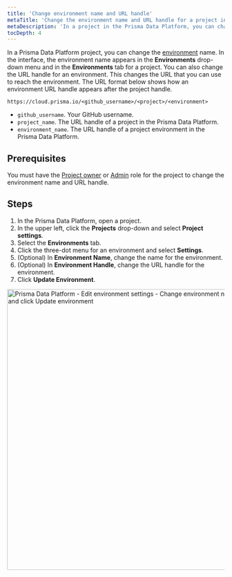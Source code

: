 ```yaml
---
title: 'Change environment name and URL handle'
metaTitle: 'Change the environment name and URL handle for a project in the Prisma Data Platform'
metaDescription: 'In a project in the Prisma Data Platform, you can change the environment name and URL handle and modify how the environment appears in the interface and in the URL that leads to the environment.'
tocDepth: 4
---
```


<TopBlock>

In a Prisma Data Platform project, you can change the [environment](/data-platform/environments) name. In the interface, the environment name appears in the **Environments** drop-down menu and in the **Environments** tab for a project.
You can also change the URL handle for an environment. This changes the URL that you can use to reach the environment. The URL format below shows how an environment URL handle appears after the project handle.

`https://cloud.prisma.io/<github_username>/<project>/<environment>`

- `github_username`. Your GitHub username.
- `project_name`. The URL handle of a project in the Prisma Data Platform.
- `environment_name`. The URL handle of a project environment in the Prisma Data Platform.

</TopBlock>

## Prerequisites

You must have the [Project owner](/data-platform/members/roles-permissions) or [Admin](/data-platform/members/roles-permissions) role for the project to change the environment name and URL handle.

## Steps

1. In the Prisma Data Platform, open a project.
2. In the upper left, click the **Projects** drop-down and select **Project settings**.
3. Select the **Environments** tab.
4. Click the three-dot menu for an environment and select **Settings**.
5. (Optional) In **Environment Name**, change the name for the environment.
6. (Optional) In **Environment Handle**, change the URL handle for the environment.
7. Click **Update Environment**.

<img
  src="../../images/environments/edit-01-change-name-and-URL-handle.png"
  alt="Prisma Data Platform - Edit environment settings - Change environment name and URL handle and click Update environment"
  width="650px"
/>
